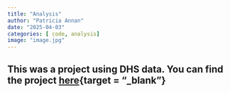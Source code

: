 ```yaml
---
title: "Analysis"
author: "Patricia Annan"
date: "2025-04-03"
categories: [ code, analysis]
image: "image.jpg"
---
```


## This was a project using DHS data. You can find the project [here](){target = "\_blank"}

```         
```
